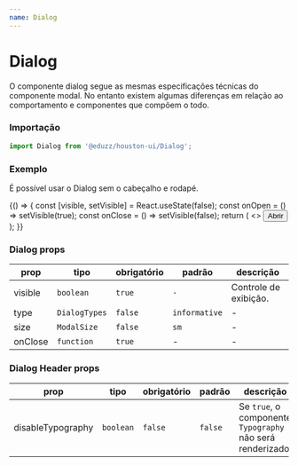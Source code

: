 ```yaml
---
name: Dialog
---
```




# Dialog

O componente dialog segue as mesmas especificações técnicas do componente modal. No entanto existem algumas diferenças em relação ao comportamento e componentes que compõem o todo.

### Importação

```js
import Dialog from '@eduzz/houston-ui/Dialog';
```

### Exemplo

É possível usar o Dialog sem o cabeçalho e rodapé.

<Playground>
  {() => {
    const [visible, setVisible] = React.useState(false);
    const onOpen = () => setVisible(true);
    const onClose = () => setVisible(false);
    return (
      <>
        <Dialog visible={visible} onClose={onClose}>
          <Dialog.Header>Confirme sua ação</Dialog.Header>
          <Dialog.Content>Deseja realmente remover esse produto? Esta ação é irreversível.</Dialog.Content>
          <Dialog.Footer>
            <Button variant='text' onClick={onClose}>
              Cancelar
            </Button>
            <Button>Continuar</Button>
          </Dialog.Footer>
        </Dialog>
        <Button onClick={onOpen}>Abrir</Button>
      </>
    );
  }}
</Playground>

### Dialog props

| prop    | tipo          | obrigatório | padrão        | descrição             |
| ------- | ------------- | ----------- | ------------- | --------------------- |
| visible | `boolean`     | `true`      | `-`           | Controle de exibição. |
| type    | `DialogTypes` | `false`     | `informative` | -                     |
| size    | `ModalSize`   | `false`     | `sm`          | -                     |
| onClose | `function`    | `true`      | -             | -                     |

### Dialog Header props

| prop              | tipo      | obrigatório | padrão  | descrição                                                  |
| ----------------- | --------- | ----------- | ------- | ---------------------------------------------------------- |
| disableTypography | `boolean` | `false`     | `false` | Se `true`, o componente `Typography` não será renderizado. |
